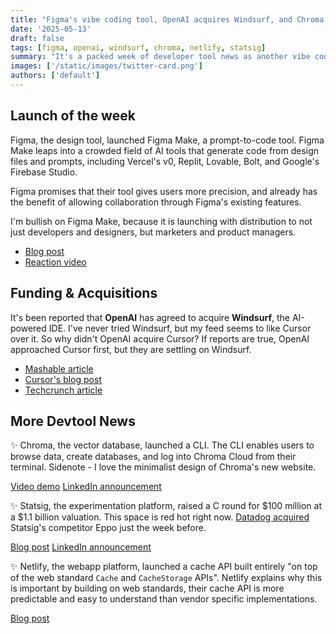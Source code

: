 ```yaml
---
title: "Figma's vibe coding tool, OpenAI acquires Windsurf, and Chroma's CLI"
date: '2025-05-13'
draft: false
tags: [figma, openai, windsurf, chroma, netlify, statsig]
summary: "It's a packed week of developer tool news as another vibe coding tool launches, an IDE got acquired, and a database released a CLI."
images: ['/static/images/twitter-card.png']
authors: ['default']
---
```


## Launch of the week

Figma, the design tool, launched Figma Make, a prompt-to-code tool. Figma Make leaps into a crowded field of AI tools that generate code from design files and prompts, including Vercel's v0, Replit, Lovable, Bolt, and Google's Firebase Studio.

Figma promises that their tool gives users more precision, and already has the benefit of allowing collaboration through Figma's existing features.

I'm bullish on Figma Make, because it is launching with distribution to not just developers and designers, but marketers and product managers.

- [Blog post](https://www.figma.com/blog/introducing-figma-make/)
- [Reaction video](https://www.youtube.com/watch?v=nlm6JmqC2QU)

## Funding & Acquisitions

It's been reported that **OpenAI** has agreed to acquire **Windsurf**, the AI-powered IDE. I've never tried Windsurf, but my feed seems to like Cursor over it. So why didn't OpenAI acquire Cursor? If reports are true, OpenAI approached Cursor first, but they are settling on Windsurf.

- [Mashable article](https://mashable.com/article/openai-windsurf-acquisition)
- [Cursor's blog post](https://cursor.so/blog/openai-windsurf-acquisition)
- [Techcrunch article](https://techcrunch.com/2025/04/22/why-openai-wanted-to-buy-cursor-but-opted-for-the-fast-growing-windsurf/)

## More Devtool News

✨ Chroma, the vector database, launched a CLI. The CLI enables users to browse data, create databases, and log into Chroma Cloud from their terminal. Sidenote - I love the minimalist design of Chroma's new website.

[Video demo](https://www.youtube.com/watch?v=lHassGpmvK8)
[LinkedIn announcement](https://www.linkedin.com/posts/trychroma_announcing-the-chroma-cli-browse-data-activity-7325569995130703872-jOhg/)

✨ Statsig, the experimentation platform, raised a C round for $100 million
at a $1.1 billion valuation. This space is red hot right now. [Datadog acquired](/blog/newsletter/2025-05-05) Statsig's competitor Eppo just the week before.

[Blog post](https://www.statsig.com/blog/statsig-series-c)
[LinkedIn announcement](https://www.linkedin.com/feed/update/urn:li:activity:7325545753907466240/)

✨ Netlify, the webapp platform, launched a cache API built entirely "on top of the web standard `Cache` and `CacheStorage` APIs". Netlify explains why this is important by building on web standards, their cache API is more predictable and easy to understand than vendor specific implementations.

[Blog post](https://www.netlify.com/blog/introducing-netlify-cache-api/)

